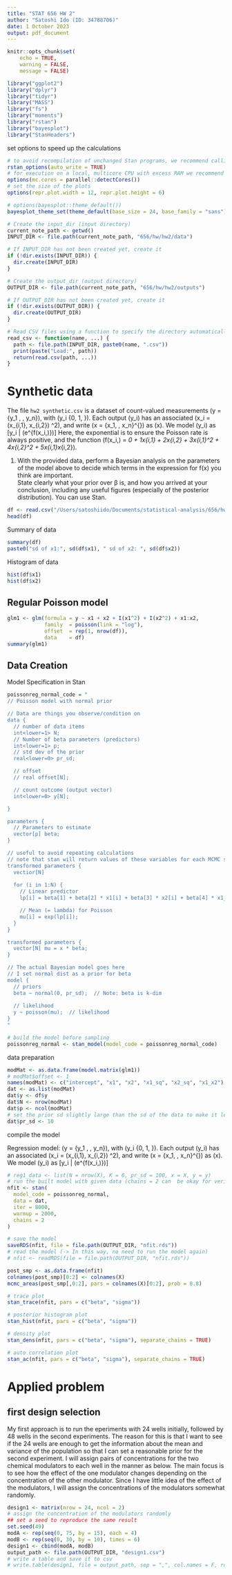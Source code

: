 ```yaml
---
title: "STAT 656 HW 2"
author: "Satoshi Ido (ID: 34788706)"
date: 1 October 2023
output: pdf_document
---
```

```r
knitr::opts_chunk$set(
    echo = TRUE,
    warning = FALSE,
    message = FALSE)
```

```r
library("ggplot2")
library("dplyr")
library("tidyr")
library("MASS")
library("fs")
library("moments")
library("rstan")
library("bayesplot")
library("StanHeaders")
```

set options to speed up the calculations
```r
# to avoid recompilation of unchanged Stan programs, we recommend calling
rstan_options(auto_write = TRUE)
# for execution on a local, multicore CPU with excess RAM we recommend calling
options(mc.cores = parallel::detectCores())
# set the size of the plots
options(repr.plot.width = 12, repr.plot.height = 6)

# options(bayesplot::theme_default())
bayesplot_theme_set(theme_default(base_size = 24, base_family = "sans"))
```

```r
# Create the input_dir (input directory)
current_note_path <- getwd()
INPUT_DIR <- file.path(current_note_path, "656/hw/hw2/data")

# If INPUT_DIR has not been created yet, create it
if (!dir.exists(INPUT_DIR)) {
  dir.create(INPUT_DIR)
}

# Create the output_dir (output directory)
OUTPUT_DIR <- file.path(current_note_path, "656/hw/hw2/outputs")

# If OUTPUT_DIR has not been created yet, create it
if (!dir.exists(OUTPUT_DIR)) {
  dir.create(OUTPUT_DIR)
}

# Read CSV files using a function to specify the directory automatically
read_csv <- function(name, ...) {
  path <- file.path(INPUT_DIR, paste0(name, ".csv"))
  print(paste("Load:", path))
  return(read.csv(path, ...))
}
```

# Synthetic data
The file `hw2 synthetic.csv` is a dataset of count-valued measurements \(y = \{y_1 , \ldots , y_n\}\), with \(y_i \in \{0, 1, \ldots\}\). Each output \(y_i\) has an associated \(x_i = (x_{i,1}, x_{i,2}) \in \mathbb{R}^2\), and write \(x = \{x_1, \ldots, x_n\}^{\prime}\) as \(x\). We model \(y_i\) as
\[y_i | \beta \sim \text{Poisson}(e^{f(x_i,\beta)})\]
Here, the exponential is to ensure the Poisson rate is always positive, and the function \(f(x_i,\beta) = \beta_0 + \beta_1x_{i,1} + \beta_2x_{i,2} + \beta_3x_{i,1}^2 + \beta_4x_{i,2}^2 + \beta_5x_{i,1}x_{i,2}\).

1. With the provided data, perform a Bayesian analysis on the parameters of the model above to decide which terms in the expression for f(x) you think are important. \
State clearly what your prior over β is, and how you arrived at your conclusion, including any useful figures (especially of the posterior distribution). You can use Stan.
```r
df <- read.csv("/Users/satoshiido/Documents/statistical-analysis/656/hw/hw2/data/hw2_synthetic.csv")
head(df)
```

Summary of data
```r
summary(df)
paste0("sd of x1:", sd(df$x1), " sd of x2: ", sd(df$x2))
```

Histogram of data
```r
hist(df$x1)
hist(df$x2)
```

## Regular Poisson model
```r
glm1 <- glm(formula = y ~ x1 + x2 + I(x1^2) + I(x2^2) + x1:x2,
            family  = poisson(link = "log"),
            offset  = rep(1, nrow(df)),
            data    = df)
summary(glm1)
```

## Data Creation
Model Specification in Stan
```r

poissonreg_normal_code = "
// Poisson model with normal prior

// Data are things you observe/condition on
data {
  // number of data items
  int<lower=1> N;
  // Number of beta parameters (predictors)
  int<lower=1> p;
  // std dev of the prior
  real<lower=0> pr_sd;

  // offset
  // real offset[N];

  // count outcome (output vector)
  int<lower=0> y[N];

}

parameters {
  // Parameters to estimate
  vector[p] beta;
}

// useful to avoid repeating calculations
// note that stan will return values of these variables for each MCMC sample
transformed parameters {
  vectior[N] 
  
  for (i in 1:N) {
    // Linear predictor
    lp[i] = beta[1] + beta[2] * x1[i] + beta[3] * x2[i] + beta[4] * x1_sq[i] + beta[5] * x2_sq[i] + beta[6] * x1_x2[i];

    // Mean (= lambda) for Poisson 
    mu[i] = exp(lp[i]);
  }
}

transformed parameters {
  vector[N] mu = x * beta;
}

// The actual Bayesian model goes here
// I set normal dist as a prior for beta
model {
  // priors
  beta ~ normal(0, pr_sd);  // Note: beta is k-dim
  
  // likelihood
  y ~ poisson(mu);  // likelihood
}
"

# build the model before sampling
poissonreg_normal <- stan_model(model_code = poissonreg_normal_code)

```

data preparation
```r
modMat <- as.data.frame(model.matrix(glm1))
# modMat$offset <- 1
names(modMat) <- c("intercept", "x1", "x2", "x1_sq", "x2_sq", "x1_x2")
dat <- as.list(modMat)
dat$y <- df$y
dat$N <- nrow(modMat)
dat$p <- ncol(modMat)
# set the prior sd slightly large than the sd of the data to make it less informative
dat$pr_sd <- 10
```

compile the model

Regression model: \(y = \{y_1 , \ldots , y_n\}\), with \(y_i \in \{0, 1, \ldots\}\). Each output \(y_i\) has an associated \(x_i = (x_{i,1}, x_{i,2}) \in \mathbb{R}^2\), and write \(x = \{x_1, \ldots, x_n\}^{\prime}\) as \(x\). We model \(y_i\) as
\[y_i | \beta \sim \text{Poisson}(e^{f(x_i,\beta)})\]
```r
# reg1_data <- list(N = nrow(X), K = 6, pr_sd = 100, x = X, y = y)
# run the built model with given data (chains = 2 can  be okay for verification process, but it should be 4 or more for the actual analysis)
nfit <- stan(
  model_code = poissonreg_normal,
  data = dat,
  iter = 8000,
  warmup = 2000,
  chains = 2
)
```

```r
# save the model
saveRDS(nfit, file = file.path(OUTPUT_DIR, "nfit.rds"))
# read the model (-> In this way, no need to run the model again)
# nfit <- readRDS(file = file.path(OUTPUT_DIR, "nfit.rds"))
```

```r
post_smp <- as.data.frame(nfit)
colnames(post_smp)[0:2] <- colnames(X)
mcmc_areas(post_smp[,0:2], pars = colnames(X)[0:2], prob = 0.8)
```

```r
# trace plot
stan_trace(nfit, pars = c("beta", "sigma"))
```

```r
# posterior histogram plot
stan_hist(nfit, pars = c("beta", "sigma"))
```

```r
# density plot
stan_dens(nfit, pars = c("beta", "sigma"), separate_chains = TRUE)
```

```r
# auto correlation plot
stan_ac(nfit, pars = c("beta", "sigma"), separate_chains = TRUE)
```



# Applied problem

## first design selection
My first approach is to run the eperiments with 24 wells initially, followed by 48 wells in the second experiments. 
The reason for this is that I want to see if the 24 wells are enough to get the information about the mean and variance of the population so that I can set a reasonable prior for the second experiment.
I will assign pairs of concentrations for the two chemical modulators to each well in the manner as below. The main focus is to see how the effect of the one modulator changes depending on the concentration of the other modulator.
Since I have little idea of the effect of the modulators, I will assign the concentrations of the modulators somewhat randomly.
```r
design1 <- matrix(nrow = 24, ncol = 2)
# assign the concentration of the modulators randomly
## set a seed to reproduce the same result
set.seed(49)
modA <- rep(seq(0, 75, by = 15), each = 4)
modB <- rep(seq(0, 30, by = 10), times = 6)
design1 <- cbind(modA, modB)
output_path <- file.path(OUTPUT_DIR, "design1.csv")
# write a table and save it to csv
# write.table(design1, file = output_path, sep = ",", col.names = F, row.names = F)
```


